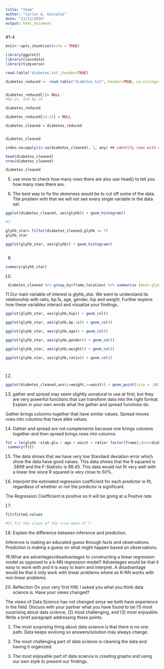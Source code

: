```yaml
---
title: "Team"
author: "Carlos A. Gonzalez"
date: "11/11/2019"
output: html_document
---
```



#1-4
```r
knitr::opts_chunk$set(echo = TRUE)

library(ggplot2)
library(classdata)
library(tidyverse)

read.table('diabetes.txt',header=TRUE)

diabetes_reduced <- read.table("diabetes.txt", header=TRUE, na.strings=c("","NA"))


diabetes_reduced[1]= NULL
#bp.2s, and bp.2d 

diabetes_reduced

diabetes_reduced[14:15] = NULL

diabetes_cleaned = diabetes_reduced


diabetes_cleaned

index.na=apply(is.na(diabetes_cleaned), 1, any) ## identify rows with missing value.

head(diabetes_cleaned)
nrow(diabetes_cleaned)

diabetes_cleaned

```
5. use nrow to check how many rows there are also use head() to tell you how many rows there are.

6.  The best way to fix the skewness would be to cut off some of the data.  The problem with that we will not see every single variable in the data set.
```r
ggplot(diabetes_cleaned, aes(glyhb)) + geom_histogram()

#7.

glyhb_star= filter(diabetes_cleaned,glyhb <= 7)
glyhb_star

ggplot(glyhb_star, aes(glyhb)) + geom_histogram()



```
8.

```r
summary(glyhb_star)
```

10.

```r
 diabetes_cleaned %>% group_by(frame,location) %>% summarise (mean.glyhb= mean(glyhb))
```
11.Our main variable of interest is glyhb_star. We want to understand its relationship with ratio, bp.1s, age, gender, hip and weight. Further explore how these variables interact and visualize your findings.

```r
ggplot(glyhb_star, aes(glyhb,hip)) + geom_col()

ggplot(glyhb_star, aes(glyhb,bp.1s)) + geom_col()

ggplot(glyhb_star, aes(glyhb,age)) + geom_col()

ggplot(glyhb_star, aes(glyhb,gender)) + geom_col()

ggplot(glyhb_star, aes(glyhb,weight)) + geom_col()

ggplot(glyhb_star, aes(glyhb,ratio)) + geom_col()




```
12.

```r
ggplot(diabetes_cleaned,aes(y=weight,x=waist)) + geom_point(size = .001) + facet_wrap(~frame) +geom_jitter(colour = 'blue')
```
13. gather and spread may seem slightly unnatural to use at first, but they are very powerful functions that can transform data into the right format. Explain in your own words what the gather and spread functions do.

Gather brings columns together that have similar values.  Spread moves rows into columns that have alike values.

14.  Gather and spread are not complements because one brings columns together and then spread brings rows into columns
```r
fit = lm(glyhb ~stab.glu + age + waist + ratio+ factor(frame),data=diabetes_cleaned)
 summary(fit)
```
15.
The data shows that we have very low Standard deviation error which show the data have good values. This data shows that the R squared is .5899 and the F-Statistic is 88.45.  This data would not fit very well with a linear line  since R squared is very close to 50%.

16.
Interpret the estimated regression coefficient for each predictor in fit, regardless of whether or not the predictor is significant.


The Regression Coefficient is positive so It will be going at a Positve rate.

17.
```r
fit$fitted.values

#It fit the vlaue of the true mean of Y.

```
18.  Explain the difference between inference and prediction.

Inference is making an educated guess through facts and observations.  Prediction is making a guess on what might happen based on observations.


19.What are advantages/disadvantages to constructing a linear regression model as opposed to a 
k-NN regression model?  Advantages would be that it easy to work with and it is easy to learn and interpret.  A disadvantage would be that it only work with linear problems where as K-NN works with non linear problems.


20.
Reflection
On your very first HW, I asked you what you think data science is. Have your views changed?


The views of Data Science has not changed since we both have experience in the field.
Discuss with your partner what you have found to be (1) most surprising about data science, (2) most challenging, and (3) most enjoyable. Write a brief paragraph addressing these points.

1.  The most surprising thing about data science is that there is no one path.  Data keeps evolving so answers/solution may always change.

2. The most challenging part of data science is cleaning the data and having it organized.

3.  The most enjoyable part of data science is creating graphs and using our own style to present our findings.


